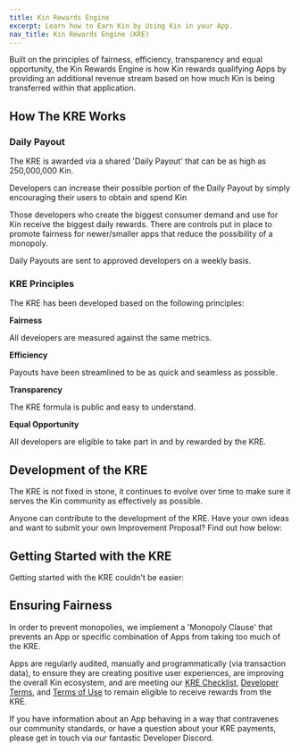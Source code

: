 ```yaml
---
title: Kin Rewards Engine
excerpt: Learn how to Earn Kin by Using Kin in your App.
nav_title: Kin Rewards Engine (KRE)
---
```


Built on the principles of fairness, efficiency, transparency and equal opportunity, the Kin Rewards Engine is how Kin rewards qualifying Apps by providing an additional revenue stream based on how much Kin is being transferred within that application.

<div className="mt-8 grid gap-6 md:grid-cols-2">
  <NavCard
    title="Find out more about the KRE"
    subtitle="See our ecosystem weekly payouts, calculate your own potential earnings and more!"
    svgFile="kin"
    link={{ url: 'https://kin.org/kin-rewards-engine', label: 'Get rewarded...' }}
  />
</div>

## How The KRE Works

### Daily Payout

The KRE is awarded via a shared 'Daily Payout' that can be as high as 250,000,000 Kin.

Developers can increase their possible portion of the Daily Payout by simply encouraging their users to obtain and spend Kin

Those developers who create the biggest consumer demand and use for Kin receive the biggest daily rewards. There are controls put in place to promote fairness for newer/smaller apps that reduce the possibility of a monopoly.

Daily Payouts are sent to approved developers on a weekly basis.

<div className="mt-8 grid gap-6 md:grid-cols-2">
  <NavCard
    title="The Current KRE"
    subtitle="See how KRE Daily Payouts are calculated and more"
    icon="github"
    link={{
      url: 'https://github.com/kinecosystem/rewards-engine/blob/master/current-KRE.md',
      label: 'For more details...',
    }}
  />
</div>

### KRE Principles

The KRE has been developed based on the following principles:

**Fairness**

All developers are measured against the same metrics.

**Efficiency**

Payouts have been streamlined to be as quick and seamless as possible.

**Transparency**

The KRE formula is public and easy to understand.

**Equal Opportunity**

All developers are eligible to take part in and by rewarded by the KRE.

<div className="mt-8 grid gap-6 md:grid-cols-2">
  <NavCard
    title="Developers, Kin and the KRE"
    subtitle="Learn more about how developers can benefit from Kin and the KRE"
    svgFile="kin"
    link={{ url: 'https://kin.org/developers', label: 'Check it out' }}
  />
</div>

## Development of the KRE

The KRE is not fixed in stone, it continues to evolve over time to make sure it serves the Kin community as effectively as possible.

Anyone can contribute to the development of the KRE. Have your own ideas and want to submit your own Improvement Proposal? Find out how below:

<div className="mt-8 grid gap-6 md:grid-cols-2">
  <NavCard
    title="How to submit an Improvement Proposal for the KRE"
    subtitle="A detailed breakdown of the steps to follow if you want to submit your own ideas for the future of the KRE"
    svgFile="kin"
    link={{
      url: 'https://knowledge.kin.org/governance--transparency/xfYF4GETqvqbRjWEWEcpNP/how-to-submit-an-improvement-proposal-for-the-kin-rewards-engine-logic/arGfEU21gnqtA63odeqX3s',
      label: 'Get started',
    }}
  />
  <NavCard
    title="KRE 4.0"
    subtitle="See the details of the latest KRE Proposal"
    icon="github"
    link={{
      url: 'https://github.com/kinecosystem/rewards-engine/blob/master/improvement-proposals/kf_kre_4.0.md',
      label: 'See it here',
    }}
  />
  <NavCard
    title="Join the Discussion"
    subtitle="Take part in the discussion around upcoming KRE changes, suggest your own improvements, etc"
    icon="github"
    link={{ url: 'https://github.com/kinecosystem/rewards-engine/discussions', label: 'Have your say' }}
  />
</div>

## Getting Started with the KRE

Getting started with the KRE couldn't be easier:

<div className="mt-8 grid gap-6 md:grid-cols-2">
  <NavCard
    title="Register your App for the KRE"
    subtitle="Follow these steps to get your App registered for the KRE"
    svgFile="address-card-solid"
    link={{
      url: '/docs/essentials/kre-app-registration',
      label: 'Register Your App',
    }}
  />
  <NavCard
    title="KRE Checklist"
    subtitle="Make sure your App qualifies for the KRE"
    svgFile="list-check-solid"
    link={{ url: '/docs/essentials/kre-checklist', label: 'Check it out' }}
  />
</div>

## Ensuring Fairness

In order to prevent monopolies, we implement a 'Monopoly Clause' that prevents an App or specific combination of Apps from taking too much of the KRE.

<div className="mt-8 grid gap-6 md:grid-cols-2">
  <NavCard
    title="The KRE Monopoly Clause"
    subtitle="See how the Monopoly Clause works"
    icon="github"
    link={{
      url: 'https://github.com/kinecosystem/rewards-engine/blob/master/current-KRE.md#monopoly-clause',
      label: 'Learn more',
    }}
  />
</div>

Apps are regularly audited, manually and programmatically (via transaction data), to ensure they are creating positive user experiences, are improving the overall Kin ecosystem, and are meeting our [KRE Checklist](/essentials/kre-checklist), [Developer Terms](https://kin.org/kin-developer-terms/), and [Terms of Use](https://kin.org/terms-and-conditions/) to remain eligible to receive rewards from the KRE.

If you have information about an App behaving in a way that contravenes our community standards, or have a question about your KRE payments, please get in touch via our fantastic Developer Discord.

<Help discord />
